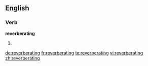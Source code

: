 ==English==

===Verb===
'''reverberating'''

# {{present participle of|[[reverberate]]}}

[[de:reverberating]]
[[fr:reverberating]]
[[te:reverberating]]
[[vi:reverberating]]
[[zh:reverberating]]
